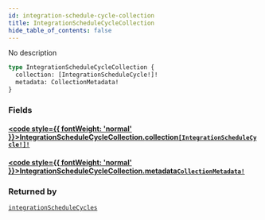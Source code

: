 ```yaml
---
id: integration-schedule-cycle-collection
title: IntegrationScheduleCycleCollection
hide_table_of_contents: false
---
```








No description

```graphql
type IntegrationScheduleCycleCollection {
  collection: [IntegrationScheduleCycle!]!
  metadata: CollectionMetadata!
}
```


### Fields

#### [<code style={{ fontWeight: 'normal' }}>IntegrationScheduleCycleCollection.<b>collection</b></code>](#)<Bullet />[`[IntegrationScheduleCycle!]!`](/api/graphql/documentation/objects/integration-schedule-cycle) <Badge class="secondary" text="non-null"/> <Badge class="secondary" text="object"/>
> 
> 

#### [<code style={{ fontWeight: 'normal' }}>IntegrationScheduleCycleCollection.<b>metadata</b></code>](#)<Bullet />[`CollectionMetadata!`](/api/graphql/documentation/objects/collection-metadata) <Badge class="secondary" text="non-null"/> <Badge class="secondary" text="object"/>
> 
> 



### Returned by

[`integrationScheduleCycles`](/api/graphql/documentation/queries/integration-schedule-cycles)  <Badge class="secondary" text="query"/>




